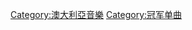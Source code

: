 {{Category explanation|獲得'''[[澳大利亚唱片业协会榜|澳大利亚唱片业协会榜]]'''（ARIA Chart）冠軍的單曲條目}}

[[Category:澳大利亞音樂|Category:澳大利亞音樂]]
[[Category:冠军单曲|Category:冠军单曲]]